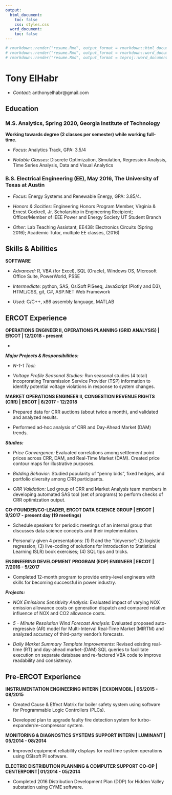 ```yaml
---
output:
  html_document:
    toc: false
    css: styles.css
  word_document:
    toc: false
---
```


```r
# rmarkdown::render("resume.Rmd", output_format = rmarkdown::html_document(keep_md = TRUE))
# rmarkdown::render("resume.Rmd", output_format = rmarkdown::word_document(keep_md = TRUE))
# rmarkdown::render("resume.Rmd", output_format = teproj::word_document_te(keep_md = TRUE))
```

# Tony ElHabr

+ *Contact:* anthonyelhabr@gmail.com

## Education

### M.S. Analytics, Spring 2020, Georgia Institute of Technology

**Working towards degree (2 classes per semester) while working full-time.**

+ *Focus:* Analytics Track, GPA: 3.5/4

+ *Notable Classes:* Discrete Optimization, Simulation, Regression Analysis, Time Series Analysis, Data and Visual Analytics

### B.S. Electrical Engineering (EE), May 2016, The University of Texas at Austin

+ *Focus:* Energy Systems and Renewable Energy, GPA: 3.85/4.

+ *Honors & Socities:* Engineering Honors Program Member, Virginia & Ernest Cockrell, Jr. Scholarship in Engineering Recipient; Officer/Member of IEEE Power and Energy Society UT Student Branch

+ *Other:* Lab Teaching Assistant, EE438: Electronics Circuits (Spring 2016); Academic Tutor, multiple EE classes, (2016)

## Skills & Abilities

**SOFTWARE**

+ *Advanced:* R, VBA (for Excel), SQL (Oracle), Windows OS, Microsoft Office Suite, PowerWorld, PSSE

+ *Intermediate:* python, SAS, OsiSoft PiSeeq, JavaScript (Plotly and D3), HTML/CSS, git, C#, ASP.NET Web Framework

+ *Used:* C/C++, x86 assembly language, MATLAB 

## ERCOT Experience

**OPERATIONS ENGINEER II, OPERATIONS PLANNING (GRID ANALYSIS) | ERCOT | 12/2018 - present**

+

***Major Projects & Responsibilities:***

+ *N-1-1 Tool:*

+ *Voltage Profile Seasonal Studies:* Run seasonal studies (4 total) incoprorating Transmission Service Provider (TSP) information to identify potential voltage violations in response to system changes.

**MARKET OPERATIONS ENGINEER II, CONGESTION REVENUE RIGHTS (CRR) | ERCOT | 6/2017 - 12/2018**

+ Prepared data for CRR auctions (about twice a month), and validated and analyzed results.

+ Performed ad-hoc analysis of CRR and Day-Ahead Market (DAM) trends.

***Studies:***

+ *Price Convergence:* Evaluated correlations among settlement point prices across CRR, DAM, and Real-Time Market (DAM). Created price contour maps for illustrative purposes.

+ *Bidding Behavior:* Studied popularity of "penny bids", fixed hedges, and portfolio diversity among CRR participants.

+ *CRR Validation:* Led group of CRR and Market Analysis team members in developing automated SAS tool (set of programs) to perform checks of CRR optimization output.

**CO-FOUNDER/CO-LEADER, ERCOT DATA SCIENCE GROUP | ERCOT | 9/2017 - present day (19 meetings)**

+ Schedule speakers for periodic meetings of an internal group that discusses data science concepts and their implementation.

+ Personally given 4 presentations: (1) R and the "tidyverse"; (2) logistic regression; (3) live-coding of solutions for Introduction to Statistical Learning ISLR) book exercises; (4) SQL tips and tricks.

**ENGINEERING DEVELOPMENT PROGRAM (EDP) ENGINEER | ERCOT | 7/2016 - 5/2017**

+ Completed 12-month program to provide entry-level engineers with skills for becoming successful in power industry.

***Projects:***

+ *NOX Emissions Sensitivity Analysis:* Evaluated impact of varying NOX emission allowance costs on generation dispatch and compared relative influence of NOX and CO2 allowance costs.

+ *5 - Minute Resolution Wind Forecast Analysis:* Evaluated proposed auto-regressive (AR) model for Multi-Interval Real-Time Market (MIRTM) and analyzed accuracy of third-party vendor's forecasts.

+ *Daily Market Summary Template Improvements:* Revised existing real-time (RT) and day-ahead market-(DAM) SQL queries to facilitate execution on separate database and re-factored VBA code to improve readability and consistency.

## Pre-ERCOT Experience

**INSTRUMENTATION ENGINEERING INTERN | EXXONMOBIL | 05/2015 - 08/2015**

+ Created Cause & Effect Matrix for boiler safety system using software for Programmable Logic Controllers (PLCs).

+ Developed plan to upgrade faulty fire detection system for turbo-expander/re-compressor system.

**MONITORING & DIAGNOSTICS SYSTEMS SUPPORT INTERN | LUMINANT | 05/2014 - 08/2014**

+ Improved equipment reliability displays for real time system operations using OSIsoft PI software.


**ELECTRIC DISTRIBUTION PLANNING & COMPUTER SUPPORT CO-OP | CENTERPOINT| 01/2014 - 05/2014**

+ Completed 2016 Distribution Development Plan (DDP) for Hidden Valley substation using CYME software.
